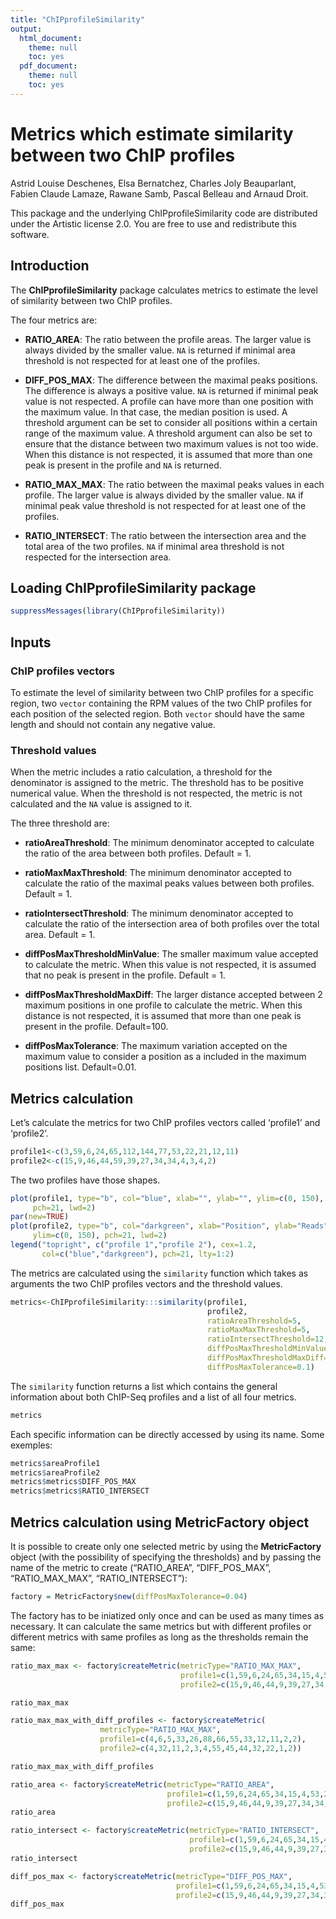 ```yaml
---
title: "ChIPprofileSimilarity"
output:
  html_document:
    theme: null
    toc: yes
  pdf_document:
    theme: null
    toc: yes
---
```


<!-- rmarkdown v1 -->
<!--
%\VignetteEngine{knitr::knitr}
%\VignetteIndexEntry{ChIPprofileSimilarity: similarity between two ChIP profiles}
-->


Metrics which estimate similarity between two ChIP profiles
====================================================================

Astrid Louise Deschenes, Elsa Bernatchez, Charles Joly Beauparlant, 
Fabien Claude Lamaze, Rawane Samb, Pascal Belleau and Arnaud Droit.

This package and the underlying ChIPprofileSimilarity code are distributed 
under the Artistic license 2.0. You are free to use and redistribute 
this software. 


## Introduction

The **ChIPprofileSimilarity** package calculates metrics to estimate the level 
of similarity between two ChIP profiles.

The four metrics are:

* **RATIO_AREA**: The ratio between the profile areas. The larger value is 
always divided by the smaller value. `NA` is returned if minimal area 
threshold is not respected for at least one of the profiles.

* **DIFF_POS_MAX**: The difference between the maximal peaks positions. The 
difference is always a positive value. `NA` is returned if minimal peak value 
is not respected. A profile can have more than one position with the maximum 
value. In that case, the median position is used. A threshold argument can be 
set to consider all positions within a certain range of the maximum value. A 
threshold argument can also be set to ensure that the distance between two 
maximum values is not too wide. When this distance is not respected, it is 
assumed that more than one peak is present in the profile and `NA` is returned. 

* **RATIO_MAX_MAX**: The ratio between the maximal peaks values in each 
profile. The larger value is always divided by the smaller value. `NA` if 
minimal peak value threshold is not respected for at least one of the profiles.

* **RATIO_INTERSECT**: The ratio between the intersection area and the total 
area of the two profiles. `NA` if minimal area threshold is not respected for 
the intersection area.
   

## Loading ChIPprofileSimilarity package

```r
suppressMessages(library(ChIPprofileSimilarity))
```
 
## Inputs

### ChIP profiles vectors

To estimate the level of similarity between two ChIP profiles for a specific 
region, two `vector` containing the RPM values of the two ChIP profiles for 
each position of the selected region. Both `vector` should have the same length 
and should not contain any negative value.

### Threshold values

When the metric includes a ratio calculation, a threshold for the denominator 
is assigned to the metric. The threshold has to be positive numerical value. 
When the threshold is not respected, the metric is not calculated and the 
`NA` value is assigned to it.

The three threshold are:

* **ratioAreaThreshold**: The minimum denominator accepted to calculate 
the ratio of the area between both profiles. Default = 1.

* **ratioMaxMaxThreshold**: The minimum denominator accepted to calculate the 
ratio of the maximal peaks values between both profiles. Default = 1.

* **ratioIntersectThreshold**: The minimum denominator accepted to calculate 
the ratio of the intersection area of both profiles over the total area. 
Default = 1.

* **diffPosMaxThresholdMinValue**: The smaller maximum value accepted to 
calculate the metric. When this value is not respected, it is assumed that no 
peak is present in the profile. Default = 1.

* **diffPosMaxThresholdMaxDiff**: The larger distance accepted between 2 
maximum positions in one profile to calculate the metric. When this distance 
is not respected, it is assumed that more than one peak is present in the 
profile. Default=100.

* **diffPosMaxTolerance**: The maximum variation accepted on the maximum value 
to consider a position as a included in the maximum positions list. 
Default=0.01.

## Metrics calculation

Let's calculate the metrics for two ChIP profiles vectors called 'profile1' 
and 'profile2'.

```r
profile1<-c(3,59,6,24,65,112,144,77,53,22,21,12,11)
profile2<-c(15,9,46,44,59,39,27,34,34,4,3,4,2)
```

The two profiles have those shapes.

```r
plot(profile1, type="b", col="blue", xlab="", ylab="", ylim=c(0, 150), 
     pch=21, lwd=2)
par(new=TRUE)
plot(profile2, type="b", col="darkgreen", xlab="Position", ylab="Reads", 
     ylim=c(0, 150), pch=21, lwd=2)
legend("topright", c("profile 1","profile 2"), cex=1.2, 
       col=c("blue","darkgreen"), pch=21, lty=1:2)
```

The metrics are calculated using the `similarity` function which takes as 
arguments the two ChIP profiles vectors and the threshold values.

```r
metrics<-ChIPprofileSimilarity:::similarity(profile1, 
                                            profile2, 
                                            ratioAreaThreshold=5, 
                                            ratioMaxMaxThreshold=5, 
                                            ratioIntersectThreshold=12, 
                                            diffPosMaxThresholdMinValue=10, 
                                            diffPosMaxThresholdMaxDiff=10, 
                                            diffPosMaxTolerance=0.1)
```

The `similarity` function returns a list which contains the general 
information about both ChIP-Seq profiles and a list of all four metrics. 

```r
metrics
```

Each specific information can be directly accessed by using its name. 
Some exemples:

```r
metrics$areaProfile1
metrics$areaProfile2
metrics$metrics$DIFF_POS_MAX
metrics$metrics$RATIO_INTERSECT
```
 
## Metrics calculation using MetricFactory object
 
It is possible to create only one selected metric by using the 
**MetricFactory** object (with the possibility of specifying the thresholds) 
and by passing the name of the metric to create 
("RATIO_AREA", "DIFF_POS_MAX", "RATIO_MAX_MAX", "RATIO_INTERSECT"):

```r

factory = MetricFactory$new(diffPosMaxTolerance=0.04)

```


The factory has to be iniatized only once and can be used as many times as 
necessary. It can calculate the same metrics but with different profiles or 
different metrics with same profiles as long as the thresholds remain the same:

```r
ratio_max_max <- factory$createMetric(metricType="RATIO_MAX_MAX", 
                                      profile1=c(1,59,6,24,65,34,15,4,53,22), 
                                      profile2=c(15,9,46,44,9,39,27,34,34,4))

ratio_max_max

ratio_max_max_with_diff_profiles <- factory$createMetric(
                    metricType="RATIO_MAX_MAX", 
                    profile1=c(4,6,5,33,26,88,66,55,33,12,11,2,2), 
                    profile2=c(4,32,11,2,3,4,55,45,44,32,22,1,2))

ratio_max_max_with_diff_profiles

ratio_area <- factory$createMetric(metricType="RATIO_AREA", 
                                   profile1=c(1,59,6,24,65,34,15,4,53,22), 
                                   profile2=c(15,9,46,44,9,39,27,34,34,4))
ratio_area

ratio_intersect <- factory$createMetric(metricType="RATIO_INTERSECT", 
                                        profile1=c(1,59,6,24,65,34,15,4,53,22), 
                                        profile2=c(15,9,46,44,9,39,27,34,34,4))
ratio_intersect

diff_pos_max <- factory$createMetric(metricType="DIFF_POS_MAX", 
                                     profile1=c(1,59,6,24,65,34,15,4,53,22), 
                                     profile2=c(15,9,46,44,9,39,27,34,34,4))
diff_pos_max
```
